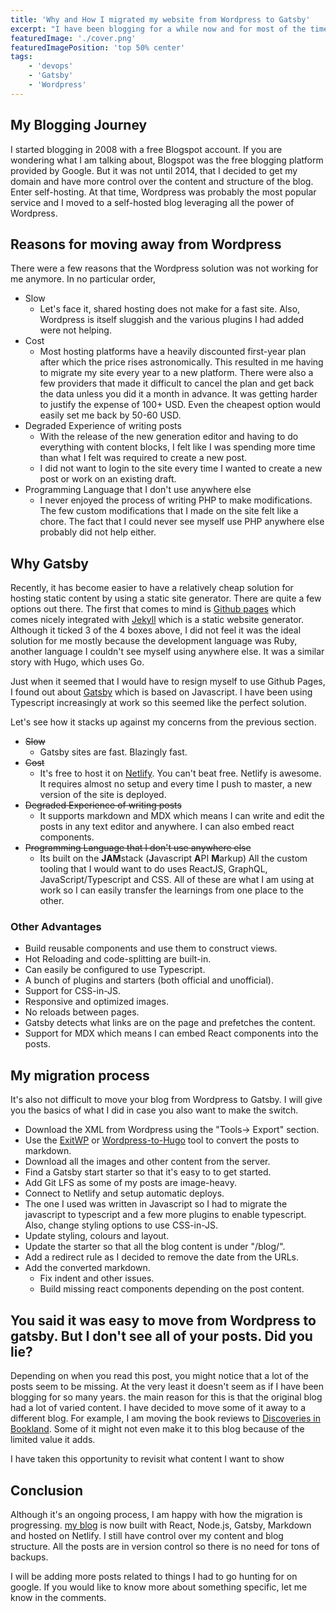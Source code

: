```yaml
---
title: 'Why and How I migrated my website from Wordpress to Gatsby'
excerpt: "I have been blogging for a while now and for most of the time, I have been on WordPress. But, I am migrating my site over to Gatsby. What motivated the change and what has the migration process been so far. Let's find out."
featuredImage: './cover.png'
featuredImagePosition: 'top 50% center'
tags:
    - 'devops'
    - 'Gatsby'
    - 'Wordpress'
---
```


## My Blogging Journey

I started blogging in 2008 with a free Blogspot account. If you are wondering what I am talking about, Blogspot was the free blogging platform provided by Google. But it was not until 2014, that I decided to get my domain and have more control over the content and structure of the blog. Enter self-hosting. At that time, Wordpress was probably the most popular service and I moved to a self-hosted blog leveraging all the power of Wordpress.

## Reasons for moving away from Wordpress

There were a few reasons that the Wordpress solution was not working for me anymore. In no particular order,

-   Slow
    -   Let's face it, shared hosting does not make for a fast site. Also, Wordpress is itself sluggish and the various plugins I had added were not helping.
-   Cost
    -   Most hosting platforms have a heavily discounted first-year plan after which the price rises astronomically. This resulted in me having to migrate my site every year to a new platform. There were also a few providers that made it difficult to cancel the plan and get back the data unless you did it a month in advance. It was getting harder to justify the expense of 100+ USD. Even the cheapest option would easily set me back by 50-60 USD.
-   Degraded Experience of writing posts
    -   With the release of the new generation editor and having to do everything with content blocks, I felt like I was spending more time than what I felt was required to create a new post.
    -   I did not want to login to the site every time I wanted to create a new post or work on an existing draft.
-   Programming Language that I don't use anywhere else
    -   I never enjoyed the process of writing PHP to make modifications. The few custom modifications that I made on the site felt like a chore. The fact that I could never see myself use PHP anywhere else probably did not help either.

## Why Gatsby

Recently, it has become easier to have a relatively cheap solution for hosting static content by using a static site generator. There are quite a few options out there. The first that comes to mind is [Github pages](https://pages.github.com/) which comes nicely integrated with [Jekyll](https://jekyllrb.com) which is a static website generator. Although it ticked 3 of the 4 boxes above, I did not feel it was the ideal solution for me mostly because the development language was Ruby, another language I couldn't see myself using anywhere else. It was a similar story with Hugo, which uses Go.

Just when it seemed that I would have to resign myself to use Github Pages, I found out about [Gatsby](https://gatsbyjs.org) which is based on Javascript. I have been using Typescript increasingly at work so this seemed like the perfect solution.

Let's see how it stacks up against my concerns from the previous section.

-   ~~Slow~~
    -   Gatsby sites are fast. Blazingly fast.
-   ~~Cost~~
    -   It's free to host it on [Netlify](http://www.netlify.com). You can't beat free. Netlify is awesome. It requires almost no setup and every time I push to master, a new version of the site is deployed.
-   ~~Degraded Experience of writing posts~~
    -   It supports markdown and MDX which means I can write and edit the posts in any text editor and anywhere. I can also embed react components.
-   ~~Programming Language that I don't use anywhere else~~
    -   Its built on the **JAM**stack (**J**avascript **A**PI **M**arkup) All the custom tooling that I would want to do uses ReactJS, GraphQL, JavaScript/Typescript and CSS. All of these are what I am using at work so I can easily transfer the learnings from one place to the other.

### Other Advantages

-   Build reusable components and use them to construct views.
-   Hot Reloading and code-splitting are built-in.
-   Can easily be configured to use Typescript.
-   A bunch of plugins and starters (both official and unofficial).
-   Support for CSS-in-JS.
-   Responsive and optimized images.
-   No reloads between pages.
-   Gatsby detects what links are on the page and prefetches the content.
-   Support for MDX which means I can embed React components into the posts.

## My migration process

It's also not difficult to move your blog from Wordpress to Gatsby. I will give you the basics of what I did in case you also want to make the switch.

-   Download the XML from Wordpress using the "Tools-> Export" section.
-   Use the [ExitWP](https://github.com/thomasf/exitwp) or [Wordpress-to-Hugo](https://github.com/SchumacherFM/wordpress-to-hugo-exporter) tool to convert the posts to markdown.
-   Download all the images and other content from the server.
-   Find a Gatsby start starter so that it's easy to to get started.
-   Add Git LFS as some of my posts are image-heavy.
-   Connect to Netlify and setup automatic deploys.
-   The one I used was written in Javascript so I had to migrate the javascript to typescript and a few more plugins to enable typescript. Also, change styling options to use CSS-in-JS.
-   Update styling, colours and layout.
-   Update the starter so that all the blog content is under "/blog/".
-   Add a redirect rule as I decided to remove the date from the URLs.
-   Add the converted markdown.
    -   Fix indent and other issues.
    -   Build missing react components depending on the post content.

## You said it was easy to move from Wordpress to gatsby. But I don't see all of your posts. Did you lie?

Depending on when you read this post, you might notice that a lot of the posts seem to be missing. At the very least it doesn't seem as if I have been blogging for so many years. the main reason for this is that the original blog had a lot of varied content. I have decided to move some of it away to a different blog. For example, I am moving the book reviews to [Discoveries in Bookland](https://www.discoveriesinbookland.com/). Some of it might not even make it to this blog because of the limited value it adds.

I have taken this opportunity to revisit what content I want to show

## Conclusion

Although it's an ongoing process, I am happy with how the migration is progressing. [my blog](https://www.ankursheel.com) is now built with React, Node.js, Gatsby, Markdown and hosted on Netlify. I still have control over my content and blog structure. All the posts are in version control so there is no need for tons of backups.

I will be adding more posts related to things I had to go hunting for on google. If you would like to know more about something specific, let me know in the comments.
